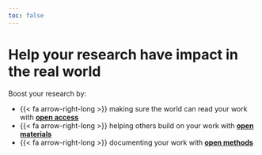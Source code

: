 ```yaml
---
toc: false
---
```


# Help your **research** have **impact** in the real&nbsp;world {.super-size}


::: {.home-page-feature}

Boost your research by:

* {{< fa arrow-right-long >}} making sure the world can read your work with [**open access**](how-to/open-access.html)
* {{< fa arrow-right-long >}} helping others build on your work with [**open materials**](how-to/open-materials.html)
* {{< fa arrow-right-long >}} documenting your work with [**open methods**](how-to/open-methods.html)

:::
